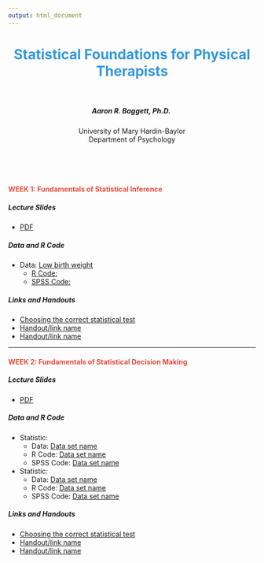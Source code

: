 ```yaml
---
output: html_document
---
```


<center> <h1 style="color:#3498db">Statistical Foundations for Physical Therapists</h1> </center>
<br>
<center> <h5> Aaron R. Baggett, Ph.D. </h5> </center>
<center> <h7> University of Mary Hardin-Baylor </h7> </center>
<center> <h7> Department of Psychology </h7> </center>
<br>
<br>
<br>

<h4 style="color:#e74c3c">
WEEK 1: Fundamentals of Statistical Inference
</h4>

##### Lecture Slides
- <a href="http://aaronbaggett.com/files//Foundations_of_Inference.pdf" target="_blank">PDF</a>

##### Data and R Code
- Data: [Low birth weight](http://aaronbaggett.com/data/baby_wt.csv)
    - [R Code:](http://aaronbaggett.com/r_code/baby_wt.R)
    - [SPSS Code:](http://aaronbaggett.com/r_code/baby_wt.R)

##### Links and Handouts
- <a href="https://stats.idre.ucla.edu/other/mult-pkg/whatstat/" target="_blank">Choosing the correct statistical test</a>
- [Handout/link name](http://google.com)
- [Handout/link name](http://google.com)

***

<h4 style="color:#e74c3c">
WEEK 2: Fundamentals of Statistical Decision Making
</h4>

##### Lecture Slides
- <a href="http://aaronbaggett.com/files//Foundations_of_Inference.pdf" target="_blank">PDF</a>

##### Data and R Code
- Statistic: 
    - Data: [Data set name](http://google.com)
    - R Code: [Data set name](http://aaronbaggett.com/r_code/r_tsla.R)
    - SPSS Code: [Data set name](http://aaronbaggett.com/r_code/r_tsla.R)
- Statistic: 
    - Data: [Data set name](http://google.com)
    - R Code: [Data set name](http://aaronbaggett.com/r_code/r_tsla.R)
    - SPSS Code: [Data set name](http://aaronbaggett.com/r_code/r_tsla.R)

##### Links and Handouts
- <a href="https://stats.idre.ucla.edu/other/mult-pkg/whatstat/" target="_blank">Choosing the correct statistical test</a>
- [Handout/link name](http://google.com)
- [Handout/link name](http://google.com)
